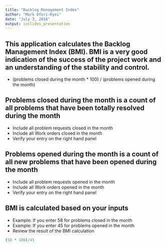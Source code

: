 ```yaml
---
title: "Backlog Management Index"
author: "Mark Ofori-Kyei"
date: "July 3, 2016"
output: ioslides_presentation
---
```



## This application calculates the Backlog Management Index (BMI). BMI is a very good indication of the success of the project work and an understanding of the stability and control.

- (problems closed during the month * 100) / (problems opened during the month)


## Problems closed during the month is a count of all problems that have been totally resolved during the month

- Include all problem requests closed in the month
- Include all Work orders closed in the month
- Verify your entry on the right hand panel



## Problems opened during the month is a count of all new problems that have been opened during the month

- Include all problem requests opened in the month
- Include all Work orders opened in the month
- Verify your entry on the right hand panel

## BMI is calculated based on your inputs

- Example: If you enter 58 for problems closed in the month
- Example: If you enter 45 for problems opened in the month
- Review the result of the BMI calculation
```r
(58 * 100)/45
```
